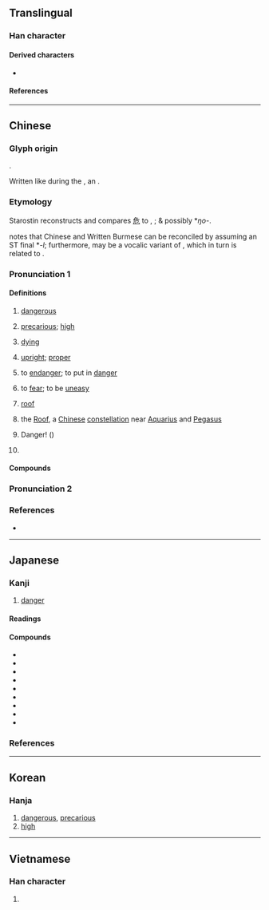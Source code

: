 {{character info}}
==Translingual==
{{stroke order|strokes=6}}

===Han character===
{{Han char|rn=26|rad=卩|as=04|sn=6|four=27212|canj=NMSU|ids=⿸厃㔾}}

====Derived characters====
* {{l|mul|[[佹]], [[𠱓]], [[垝]], [[姽]], [[尯]], [[峗]], [[𢂕]], [[恑]], [[㧪]], [[洈]], [[陒]], [[㫉]], [[𣆡]], [[脆]], [[桅]], [[𤙙]], [[𤥕]], [[祪]], [[硊]], [[䍯]], [[蛫]], [[觤]], [[詭]]([[诡]]), [[跪]], [[䤥]], [[鮠]]([[𬶏]]), [[𣢪]], [[䣀]], [[㩻]], [[頠]]([[𬱟]]), [[𡧭]], [[峞]], [[𢈌]]}}

====References====
{{Han ref|kx=0159.120|dkj=02849|dj=0364.010|hdz=10312.030|uh=5371}}

----

==Chinese==
{{zh-forms|alt=厃,𡴲,𡵁,𡴸}}
{{zh-wp|en:Roof (Chinese constellation)}}

===Glyph origin===
{{Han etym}}
{{Han compound|厃|卩|t1=person on a cliff or mountain|t2=kneeling person|ls=ic}}.

Written like {{zh-l|*𡴲}} during the {{w|Warring States period}}, an {{Han compound|人|山|t1=person|t2=mountain|ls=ic|nocap=y}}.

===Etymology===
Starostin reconstructs {{inh|zh|sit-pro||*ŋō̆j (~-ō̆l)|high, rise}} and compares [[危]] to {{cog|my|ငွား|t=be large, great, be high, to project prominently above and beyond others}}, {{cog|kac|tr=ŋoi|t=to rise, as a hill}}; & possibly {{w|Kiranti languages|Proto-Kiranti}} *''ŋo-''.

{{zh-ref|Schuessler (2007)}} notes that Chinese and Written Burmese can be reconciled by assuming an ST final *''-l''; furthermore, {{och-l|危|tr=*ŋoi}} may be a vocalic variant of {{och-l|巍|tr=*ŋui}}, which in turn is related to {{och-l|魏|tr=*ŋuih}}.

===Pronunciation 1===
{{zh-pron
|m=危
|m-s=wei2
|c=ngai4
|c-t=ngai3,ngui3
|g=ui4
|h=pfs=ngùi;gd=ngui2
|j=vei1
|mb=ngṳ̂
|md=ngùi
|mn=ml,jj,na,ha,yc,zp,tc,hc,lk,sx,km,mg:gûi/xm,jj,na,kh,tn,tc,yl:hûi/ml,tp:ûi/ct:hui/ct:ui/hc:lûi
|mn_note=gûi - literary; hûi - vernacular; ûi/lûi - colloquial
|mn-t=nguin5
|w=3hhue
|x=uei2
|mc=y
|oc=y
|ma=
|cat=a,n,pn
}}

====Definitions====
{{zh-hanzi}}

# [[dangerous]]
#: {{zh-x|危在旦夕|in imminent danger}}
#: {{zh-x|居安思危|to think of danger in times of safety}}
# {{lb|zh|literary}} [[precarious]]; [[high]]
#: {{zh-x|危峰|towering peak}}
# [[dying]]
#: {{zh-x|病危|critically ill}}
#: {{zh-x|垂危|to be critically ill}}
# {{lb|zh|literary}} [[upright]]; [[proper]]
#: {{zh-x|正襟危坐|to sit straight solemnly}}
# to [[endanger]]; to put in [[danger]]
#: {{zh-x|危及|to endanger}}
# to [[fear]]; to be [[uneasy]]
#: {{zh-x|人人自危|everyone feels insecure}}
# {{lb|zh|literary}} [[roof]]
# {{zh-div|宿}} {{lb|zh|astronomy}} the [[Roof]], a [[Chinese]] [[constellation]] near [[Aquarius]] and [[Pegasus]]
# {{lb|zh|internet slang|ACG|sort=( )}} Danger! ({{n-g|Used usually alone by one to warn or tell other participants or viewers of a video, video game, etc. that one or several persons or things are right in danger and dying for help. Originated from a video game.}})
# {{surname|zh}}

====Compounds====
{{zh-der|危機:wēijī, wéijī|危宿:Wēixiù, Wéixiù|乘人之危|乘危|事危累卵|人人自危|人命危淺|人心惟危|倒懸之危|傾危|危亡|危及|危在旦夕|危坐|危城|危如累卵|危害|危局|危屋|危弱|危急|危情|危惙|危房|危於累卵|危樓|危機四伏|危機意識|危檣|危殆|危竿|危篤|危若朝露|危行|危言|危言危行|危言正色|危言聳聽|危言讜論|危邦|危險|危險分子|危險性|危險期|危險物|危難|去危就安|古巴危機|國際危機|垂危|孤危|安不忘危|安危|安必思危|居安思危|居安慮危|居高思危|岌岌可危|忘戰必危|忘戰者危|慄慄危懼|扶危|扶危定亂|扶危定傾|扶危拯溺|扶危持顛|扶危救困|扶危濟困|扶危翼傾|扶顛持危|拯危扶溺|拯溺扶危|拯溺濟危|持危扶顛|捨安就危|排危|撥亂濟危|救困扶危|整襟危坐|旦夕之危|桓殷危語|正色危言|正襟危坐|涉危履險|涉艱履危|潛在危機|濟困扶危|濟弱扶危|瀕危|病危|直言危行|知安忘危|石油危機|破家危國|累卵之危|經濟危機|能源危機|臨危|臨危下石|臨危不亂|臨危不懼|臨危不撓|臨危不顧|臨危受命|臨危履冰|臨危授命|臨危效命|臨危自悔|臨危自省|臨危自計|臨危致命|自危|艱危|處安思危|見危|見危受命|見危授命|見危致命|解危|變危為安|趁人之危|轉危為安|阽危|高而不危|齒危髮秀|三危山}}

===Pronunciation 2===
{{zh-see|懸|v|{{q|Teochew}} [[high]]; [[tall]]}}

===References===
* {{R:yue:Hanzi}}

----

==Japanese==
{{ja-kanji forms-IVS
|vs1=01
|vs2=04
|col-vs1=aj
|col-vs2=hdmj
|pic-kyu=U5371-kyu.svg
|ref={{R:ja:KDJ|372|236}}
}}

===Kanji===
{{ja-kanji|grade=6|rs=卩04}}

# [[danger]]

====Readings====
{{ja-readings
|goon=ぎ<ぎ<ぐゐ
|kanon=ぎ<ぎ<ぐゐ
|kanyoon=き
|kun=あぶ-ない, あや-うい<あや-ふし, あや-ぶむ, あや-める, けわ-しい<けは-し
}}

====Compounds====
{{der-top|Compounds}}
* {{ja-r|安%危|あん%き|[[safety]]}}
* {{ja-r|危%害|き%がい|[[harm]]}}
* {{ja-r|危%機|き%き|[[crisis]]}}
* {{ja-r|危%急|き%きゅう|[[emergency]]}}
* {{ja-r|危%惧|き%ぐ|[[apprehension]]}}
* {{ja-r|危%険|き%けん|[[dangerous]]}}
* {{ja-r|危%殆|き%たい|[[grave]] [[danger]]}}
* {{ja-r|危%篤|き%とく|[[critical]] [[illness]]}}
* {{ja-r|危%難|き%なん|[[calamity]]}}
{{der-bottom}}

===References===
<references/>

----

==Korean==

===Hanja===
{{ko-hanja|위태하다|위태할|위}}

# [[dangerous]], [[precarious]]
# [[high]]

----

==Vietnamese==

===Han character===
{{vi-readings|reading=[[nguy]], [[ngoay]], [[ngoe]], [[nguầy]], [[nguỳ]]|rs=卩04}}

# {{rfdef|vi|sort=卩04}}
